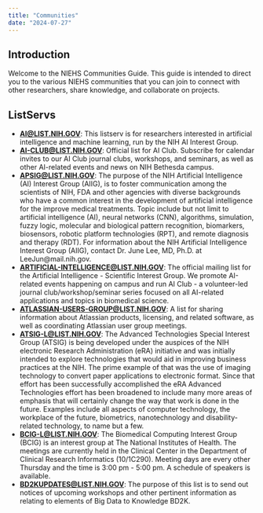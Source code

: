 ```yaml
---
title: "Communities"
date: "2024-07-27"
---
```


## Introduction

Welcome to the NIEHS Communities Guide. This guide is intended to direct you to the various NIEHS communities that you can join to connect with other researchers, share knowledge, and collaborate on projects.

## ListServs

- **[AI@LIST.NIH.GOV](https://list.nih.gov/cgi-bin/wa.exe?A0=AI)**: This listserv is for researchers interested in artificial intelligence and machine learning, run by the NIH AI Interest Group.
- **[AI-CLUB@LIST.NIH.GOV](https://list.nih.gov/cgi-bin/wa.exe?A0=AI-CLUB)**: Official list for AI Club. Subscribe for calendar invites to our AI Club journal clubs, workshops, and seminars, as well as other AI-related events and news on NIH Bethesda campus.
- **[APSIG@LIST.NIH.GOV](https://list.nih.gov/cgi-bin/wa.exe?A0=APSIG)**: The purpose of the NIH Artificial Intelligence (AI) Interest Group (AIIG), is to foster communication among the scientists of NIH, FDA and other agencies with diverse backgrounds who have a common interest in the development of artificial intelligence for the improve medical treatments. Topic include but not limit to artificial intelligence (AI), neural networks (CNN), algorithms, simulation, fuzzy logic, molecular and biological pattern recognition, biomarkers, biosensors, robotic platform technologies (RPT), and remote diagnosis and therapy (RDT). For information about the NIH Artificial Intelligence Interest Group (AIIG), contact Dr. June Lee, MD, Ph.D. at LeeJun@mail.nih.gov.
- **[ARTIFICIAL-INTELLIGENCE@LIST.NIH.GOV](https://list.nih.gov/cgi-bin/wa.exe?A0=ARTIFICIAL-INTELLIGENCE)**: The official mailing list for the Artificial Intelligence - Scientific Interest Group. We promote AI-related events happening on campus and run AI Club - a volunteer-led journal club/workshop/seminar series focused on all AI-related applications and topics in biomedical science.
- **[ATLASSIAN-USERS-GROUP@LIST.NIH.GOV](https://list.nih.gov/cgi-bin/wa.exe?A0=ATLASSIAN-USERS-GROUP)**: A list for sharing information about Atlassian products, licensing, and related software, as well as coordinating Atlassian user group meetings.
- **[ATSIG-L@LIST.NIH.GOV](https://list.nih.gov/cgi-bin/wa.exe?A0=ATSIG-L)**: The Advanced Technologies Special Interest Group (ATSIG) is being developed under the auspices of the NIH electronic Research Administration (eRA) initiative and was initially intended to explore technologies that would aid in improving business practices at the NIH. The prime example of that was the use of imaging technology to convert paper applications to electronic format. Since that effort has been successfully accomplished the eRA Advanced Technologies effort has been broadened to include many more areas of emphasis that will certainly change the way that work is done in the future. Examples include all aspects of computer technology, the workplace of the future, biometrics, nanotechnology and disability-related technology, to name but a few.
- **[BCIG-L@LIST.NIH.GOV](https://list.nih.gov/cgi-bin/wa.exe?A0=BCIG-L)**: The Biomedical Computing Interest Group (BCIG) is an interest group at The National Institutes of Health. The meetings are currently held in the Clinical Center in the Department of Clinical Research Informatics (10/1C290). Meeting days are every other Thursday and the time is 3:00 pm - 5:00 pm. A schedule of speakers is available.
- **[BD2KUPDATES@LIST.NIH.GOV](https://list.nih.gov/cgi-bin/wa.exe?A0=BD2KUPDATES)**: The purpose of this list is to send out notices of upcoming workshops and other pertinent information as relating to elements of Big Data to Knowledge BD2K.